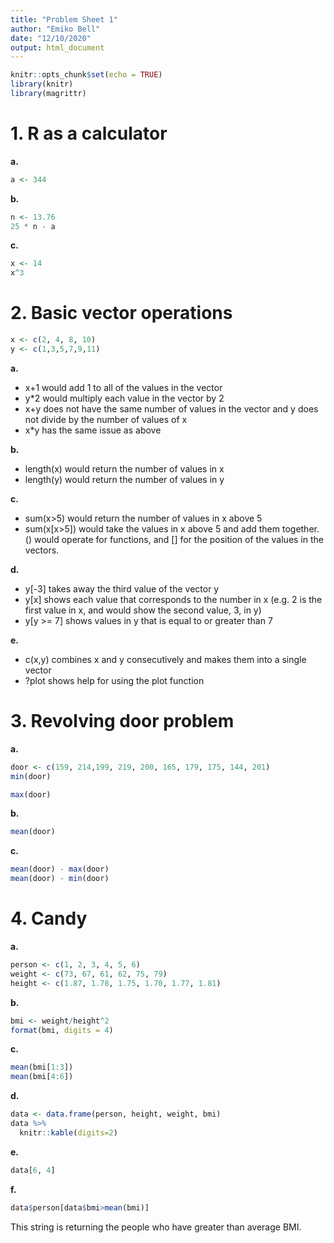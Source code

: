 ```yaml
---
title: "Problem Sheet 1"
author: "Emiko Bell"
date: "12/10/2020"
output: html_document
---
```


```r
knitr::opts_chunk$set(echo = TRUE)
library(knitr)
library(magrittr)
```

# 1. R as a calculator


**a.**
```r
a <- 344
```

**b.**
```r
n <- 13.76
25 * n - a
```
**c.**
```r
x <- 14
x^3
```

# 2. Basic vector operations

```r
x <- c(2, 4, 8, 10)
y <- c(1,3,5,7,9,11)
```

**a.** 

* x+1 would add 1 to all of the values in the vector
* y*2 would multiply each value in the vector by 2
* x+y does not have the same number of values in the vector and y does not divide by the number of values of x
* x*y has the same issue as above

**b.**

* length(x) would return the number of values in x
* length(y) would return the number of values in y

**c.**

* sum(x>5) would return the number of values in x above 5
* sum(x[x>5]) would take the values in x above 5 and add them together. () would operate for functions, and [] for the position of the values in the vectors.

**d.**

* y[-3] takes away the third value of the vector y
* y[x] shows each value that corresponds to the number in x (e.g. 2 is the first value in x, and would show the second value, 3, in y)
* y[y >= 7] shows values in y that is equal to or greater than 7

**e.**

* c(x,y) combines x and y consecutively and makes them into a single vector
* ?plot shows help for using the plot function

# 3. Revolving door problem

**a.**
```r
door <- c(159, 214,199, 219, 200, 165, 179, 175, 144, 201)
min(door)
```
```r
max(door)
```
**b.**
```r
mean(door)
```
**c.**
```r
mean(door) - max(door)
mean(door) - min(door)
```

# 4. Candy

**a.**
```r
person <- c(1, 2, 3, 4, 5, 6)
weight <- c(73, 67, 61, 62, 75, 79)
height <- c(1.87, 1.78, 1.75, 1.70, 1.77, 1.81)
```

**b.**
```r
bmi <- weight/height^2
format(bmi, digits = 4)
```
**c.**
```r
mean(bmi[1:3])
mean(bmi[4:6])
```
**d.**
```r
data <- data.frame(person, height, weight, bmi)
data %>%
  knitr::kable(digits=2)
```
**e.**
```r
data[6, 4]
```
**f.**
```r
data$person[data$bmi>mean(bmi)]
```
This string is returning the people who have greater than average BMI.
